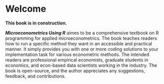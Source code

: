 # Welcome {.unnumbered}

**This book is in construction.**

***Microeconometrics Using R*** aimes to be a comprehensive textbook on R programming for applied microeconometrics. The book teaches readers how to run a specific method they want in an accessible and practical manner. It simply provides you with one or more coding solutions to your implementation task for various econometric methods. The intended readers are professional empirical economists, graduate students in economics, and econ-based data scientists working in the industry. The book is open-source, and the author appreciates any suggestions, feedback, and contributions.
